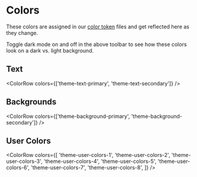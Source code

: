 
<Meta title="owncast/Style Guide/Colors" />

# Colors

These colors are assigned in our [color token](https://github.com/owncast/owncast/tree/webv2/web/style-definitions/tokens/color) files
and get reflected here as they change.

Toggle dark mode on and off in the above toolbar to see how these colors look on a dark vs. light background.

## Text

<ColorRow colors={['theme-text-primary', 'theme-text-secondary']} />

## Backgrounds

<ColorRow colors={['theme-background-primary', 'theme-background-secondary']} />

## User Colors

<ColorRow
  colors={[
    'theme-user-colors-1',
    'theme-user-colors-2',
    'theme-user-colors-3',
    'theme-user-colors-4',
    'theme-user-colors-5',
    'theme-user-colors-6',
    'theme-user-colors-7',
    'theme-user-colors-8',
  ]}
/>
